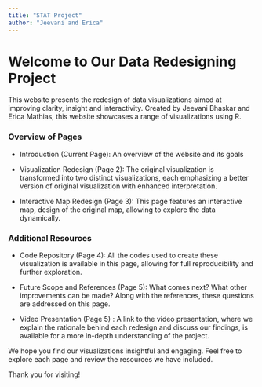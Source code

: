 ```yaml
---
title: "STAT Project"
author: "Jeevani and Erica"
---
```


# **Welcome to Our Data Redesigning Project**

This website presents the redesign of data visualizations aimed at improving clarity, insight and interactivity. Created by Jeevani Bhaskar and Erica Mathias, this website showcases a range of visualizations using R.

### **Overview of Pages**

-   Introduction (Current Page): An overview of the website and its goals

-   Visualization Redesign (Page 2): The original visualization is transformed into two distinct visualizations, each emphasizing a better version of original visualization with enhanced interpretation.

-   Interactive Map Redesign (Page 3): This page features an interactive map, design of the original map, allowing to explore the data dynamically.

### Additional Resources

-   Code Repository (Page 4): All the codes used to create these visualization is available in this page, allowing for full reproducibility and further exploration.

-   Future Scope and References (Page 5): What comes next? What other improvements can be made? Along with the references, these questions are addressed on this page.

-   Video Presentation (Page 5) : A link to the video presentation, where we explain the rationale behind each redesign and discuss our findings, is available for a more in-depth understanding of the project.

We hope you find our visualizations insightful and engaging. Feel free to explore each page and review the resources we have included.

Thank you for visiting!
